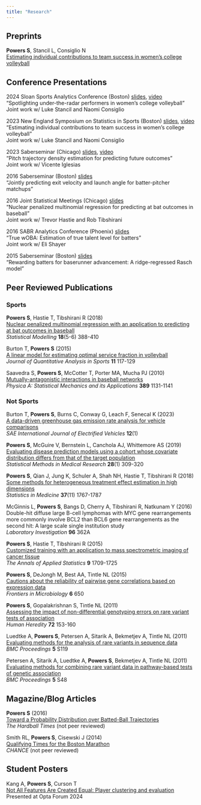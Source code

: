 ```yaml
---
title: "Research"
---
```


## Preprints

**Powers S**, Stancil L, Consiglio N\
[Estimating individual contributions to team success in women's college volleyball](https://arxiv.org/abs/2402.01083){target=_blank}\

## Conference Presentations

2024 Sloan Sports Analytics Conference (Boston)
[slides](https://github.com/saberpowers/talks/blob/master/2024/sloan/slides.pdf){target="_blank"},
[video](https://www.youtube.com/watch?v=we8oPw_C4zQ&list=PL40KH8fsrt-sX1lSf659bl1u341F76ue3){target="_blank"}\
"Spotlighting under-the-radar performers in women's college volleyball"\
Joint work w/ Luke Stancil and Naomi Consiglio

2023 New England Symposium on Statistics in Sports (Boston)
[slides](https://github.com/saberpowers/talks/blob/master/2023/nessis/slides.pdf){target="_blank"},
[video](https://www.youtube.com/watch?v=kiV2QDFDMVo&list=PL40KH8fsrt-sX1lSf659bl1u341F76ue3){target="_blank"}\
"Estimating individual contributions to team success in women's college volleyball"\
Joint work w/ Luke Stancil and Naomi Consiglio

2023 Saberseminar (Chicago)
[slides](https://github.com/saberpowers/talks/blob/master/2023/saberseminar/slides.pdf){target="_blank"},
[video](https://www.youtube.com/watch?v=IgPB4TlTass&list=PL40KH8fsrt-sX1lSf659bl1u341F76ue3){target="_blank"}\
"Pitch trajectory density estimation for predicting future outcomes"\
Joint work w/ Vicente Iglesias

2016 Saberseminar (Boston)
[slides](https://github.com/saberpowers/talks/blob/master/2016/saberseminar/slides.pdf){target="_blank"}\
"Jointly predicting exit velocity and launch angle for batter-pitcher matchups"

2016 Joint Statistical Meetings (Chicago)
[slides](https://github.com/saberpowers/talks/blob/master/2016/jsm/slides.pdf){target="_blank"}\
"Nuclear penalized multinomial regression for predicting at bat outcomes in baseball"\
Joint work w/ Trevor Hastie and Rob Tibshirani

2016 SABR Analytics Conference (Phoenix)
[slides](https://github.com/saberpowers/talks/blob/master/2016/sabr_analytics/slides.pdf){target="_blank"}\
"True wOBA: Estimation of true talent level for batters"\
Joint work w/ Eli Shayer

2015 Saberseminar (Boston)
[slides](https://github.com/saberpowers/talks/blob/master/2015/saberseminar/slides.pdf){target="_blank"}\
"Rewarding batters for baserunner advancement: A ridge-regressed Rasch model"

## Peer Reviewed Publications

### Sports

**Powers S**, Hastie T, Tibshirani R (2018)\
[Nuclear penalized multinomial regression with an application to predicting at bat outcomes in baseball](https://arxiv.org/abs/1706.10272){target=_blank}\
*Statistical Modelling* **18**(5-6) 388-410

Burton T, **Powers S** (2015)\
[A linear model for estimating optimal service fraction in volleyball](https://doi.org/10.1515/jqas-2014-0087){target=_blank}\
*Journal of Quantitative Analysis in Sports* **11** 117-129

Saavedra S, **Powers S**, McCotter T, Porter MA, Mucha PJ (2010)\
[Mutually-antagonistic interactions in baseball networks](https://arxiv.org/abs/0907.5241v2){target=_blank}\
*Physica A: Statistical Mechanics and its Applications* **389** 1131-1141

### Not Sports

Burton T, **Powers S**, Burns C, Conway G, Leach F, Senecal K (2023)\
[A data-driven greenhouse gas emission rate analysis for vehicle comparisons](https://doi.org/10.4271/14-12-01-0006){target=_blank}\
*SAE International Journal of Electrified Vehicles* **12**(1)

**Powers S**, McGuire V, Bernstein L, Canchola AJ, Whittemore AS (2019)\
[Evaluating disease prediction models using a cohort whose covariate distribution differs from that of the target population](https://doi.org/10.1177/0962280217723945){target=_blank}\
*Statistical Methods in Medical Research* **28**(1) 309-320

**Powers S**, Qian J, Jung K, Schuler A, Shah NH, Hastie T, Tibshirani R (2018)\
[Some methods for heterogeneous treatment effect estimation in high dimensions](https://arxiv.org/abs/1707.00102){target=_blank}\
*Statistics in Medicine* **37**(11) 1767-1787

McGinnis L, **Powers S**, Bangs D, Cherry A, Tibshirani R, Natkunam Y (2016)\
Double-hit diffuse large B-cell lymphomas with MYC gene rearrangements more commonly involve BCL2 than BCL6 gene rearrangements as the second hit: A large scale single institution study\
*Laboratory Investigation* **96** 362A

**Powers S**, Hastie T, Tibshirani R (2015)\
[Customized training with an application to mass spectrometric imaging of cancer tissue](https://arxiv.org/abs/1601.07994){target=_blank}\
*The Annals of Applied Statistics* **9** 1709-1725

**Powers S**, DeJongh M, Best AA, Tintle NL (2015)\
[Cautions about the reliability of pairwise gene correlations based on expression data](https://www.ncbi.nlm.nih.gov/pmc/articles/PMC4481165){target=_blank}\
*Frontiers in Microbiology* **6** 650

**Powers S**, Gopalakrishnan S, Tintle NL (2011)\
[Assessing the impact of non-differential genotyping errors on rare variant tests of association](https://www.ncbi.nlm.nih.gov/pmc/articles/PMC3214826){target=_blank}\
*Human Heredity* **72** 153-160

Luedtke A, **Powers S**, Petersen A, Sitarik A, Bekmetjev A, Tintle NL (2011)\
[Evaluating methods for the analysis of rare variants in sequence data](https://www.ncbi.nlm.nih.gov/pmc/articles/PMC3287843){target=_blank}\
*BMC Proceedings* **5** S119

Petersen A, Sitarik A, Luedtke A, **Powers S**, Bekmetjev A, Tintle NL (2011)\
[Evaluating methods for combining rare variant data in pathway-based tests of genetic association](https://www.ncbi.nlm.nih.gov/pmc/articles/PMC3287885){target=_blank}\
*BMC Proceedings* **5** S48

## Magazine/Blog Articles

**Powers S** (2016)\
[Toward a Probability Distribution over Batted-Ball Trajectories](https://tht.fangraphs.com/toward-a-probability-distribution-over-batted-ball-trajectories){target=_blank}\
*The Hardball Times* (not peer reviewed)

Smith RL, **Powers S**, Cisewski J (2014)\
[Qualifying Times for the Boston Marathon](https://chance.amstat.org/2014/09/boston-marathon){target=_blank}\
*CHANCE* (not peer reviewed)

## Student Posters

Kang A, **Powers S**, Curson T\
[Not All Features Are Created Equal: Player clustering and evaluation](assets/research/posters/kang_2024.pdf){target=_blank}\
Presented at Opta Forum 2024
